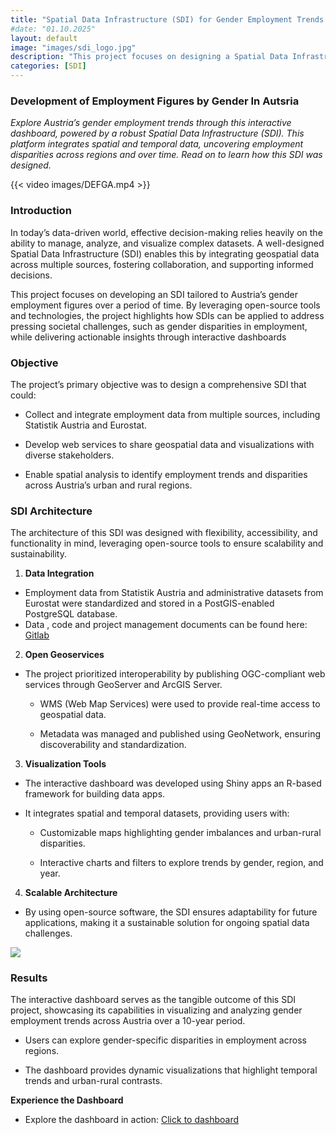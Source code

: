 ```yaml
---
title: "Spatial Data Infrastructure (SDI) for Gender Employment Trends in Austria "
#date: "01.10.2025"
layout: default
image: "images/sdi_logo.jpg"
description: "This project focuses on designing a Spatial Data Infrastructure (SDI) to integrate and visualize gender-disaggregated employment data across Austria. Utilizing open-source tools, the SDI consolidates datasets from Statistik Austria and Eurostat into a PostGIS-enabled database. It publishes OGC-compliant web services via GeoServer and ArcGIS Server, and presents an interactive dashboard developed with R Shiny. The platform enables spatial analysis of employment trends, highlighting regional and temporal disparities, and supports informed policy-making."
categories: [SDI]
---
```


### **Development of Employment Figures by Gender In Autsria**

*Explore Austria’s gender employment trends through this interactive dashboard, powered by a robust Spatial Data Infrastructure (SDI). This platform integrates spatial and temporal data, uncovering employment disparities across regions and over time. Read on to learn how this SDI was designed.*

{{< video images/DEFGA.mp4 >}}

### **Introduction**

In today’s data-driven world, effective decision-making relies heavily on the ability to manage, analyze, and visualize complex datasets. A well-designed Spatial Data Infrastructure (SDI) enables this by integrating geospatial data across multiple sources, fostering collaboration, and supporting informed decisions.

This project focuses on developing an SDI tailored to Austria’s gender employment figures over a period of time. By leveraging open-source tools and technologies, the project highlights how SDIs can be applied to address pressing societal challenges, such as gender disparities in employment, while delivering actionable insights through interactive dashboards

### **Objective**

The project’s primary objective was to design a comprehensive SDI that could:

-   Collect and integrate employment data from multiple sources, including Statistik Austria and Eurostat.

<!-- -->

-   Develop web services to share geospatial data and visualizations with diverse stakeholders.

-   Enable spatial analysis to identify employment trends and disparities across Austria’s urban and rural regions.

### **SDI Architecture**

The architecture of this SDI was designed with flexibility, accessibility, and functionality in mind, leveraging open-source tools to ensure scalability and sustainability.

1.  **Data Integration**

-   Employment data from Statistik Austria and administrative datasets from Eurostat were standardized and stored in a PostGIS-enabled PostgreSQL database.
-   Data , code and project management documents can be found here: [Gitlab](https://git.sbg.ac.at/s1104207/development-of-employment-figures-in-relation-to-gender-in-austria)

2.  **Open Geoservices**

-   The project prioritized interoperability by publishing OGC-compliant web services through GeoServer and ArcGIS Server.

    -   WMS (Web Map Services) were used to provide real-time access to geospatial data.

    -   Metadata was managed and published using GeoNetwork, ensuring discoverability and standardization.

3.  **Visualization Tools**

-   The interactive dashboard was developed using Shiny apps an R-based framework for building data apps.

-   It integrates spatial and temporal datasets, providing users with:

    -   Customizable maps highlighting gender imbalances and urban-rural disparities.

    -   Interactive charts and filters to explore trends by gender, region, and year.

4.  **Scalable Architecture**

-   By using open-source software, the SDI ensures adaptability for future applications, making it a sustainable solution for ongoing spatial data challenges.

![](images/SDI%20architecture.png)

### **Results**

The interactive dashboard serves as the tangible outcome of this SDI project, showcasing its capabilities in visualizing and analyzing gender employment trends across Austria over a 10-year period.

-   Users can explore gender-specific disparities in employment across regions.

-   The dashboard provides dynamic visualizations that highlight temporal trends and urban-rural contrasts.

**Experience the Dashboard**

-   Explore the dashboard in action: [Click to dashboard](https://gy5f2i-ethel-ogallo.shinyapps.io/DEFGA_app/)
